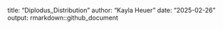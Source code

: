 title: "Diplodus_Distribution"
author: "Kayla Heuer"
date: "2025-02-26"
output: rmarkdown::github_document
